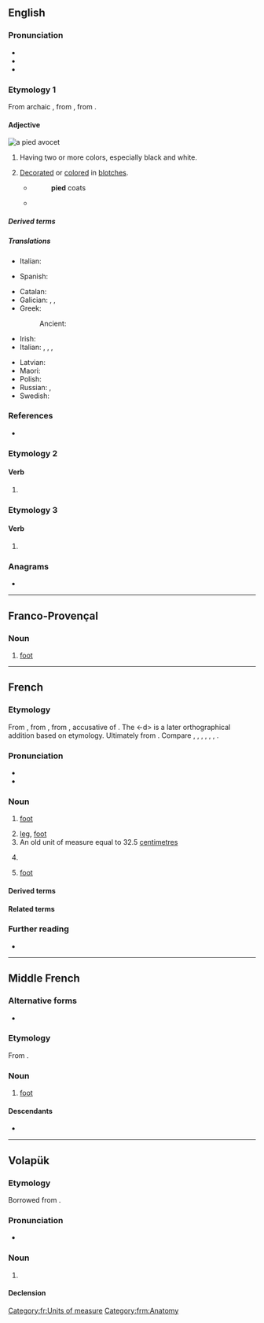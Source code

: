 ==English==

===Pronunciation===
* {{IPA|en|/paɪd/}}
* {{audio|en|LL-Q1860 (eng)-Vealhurl-pied.wav |Audio (UK)}}
* {{rhymes|en|aɪd|s=1}}

===Etymology 1===
{{root|en|ine-pro|*(s)peyk-}}
From archaic {{m|en|pie||magpie}}, from {{der|en|fro|pie}}, from {{der|en|la|pica}}.

====Adjective====
[[File:Pied Avocet Recurvirostra avosetta.jpg|thumb|a [[pied avocet]]]]
{{en-adj}}

# Having two or more colors, especially black and white.
#: {{syn|en|bicolor|nun-coloured|particoloured|piebald}}
# [[decorate|Decorated]] or [[color]]ed in [[blotch]]es.
#* {{RQ:Burton Melancholy}}
#*: '''pied''' coats
#* {{RQ:Milton Poems|poem=L'Allegro|page=33|passage=Meadows trim with Daiſies '''pide''',}}

=====Derived terms=====
{{der3|en
|[[pied avocet]] (''{{ll|mul|Recurvirostra avosetta}}'')
|{{vern|pied antelope}} (†{{taxlink|Damaliscus dorcas dorcas|subspecies|ver=190817}})
|{{vern|pied bat}} ({{taxlink|Niumbaha superba|species|ver=190817}})
|[[pied currawong]] ({{taxlink|Strepera graculina|species|ver=190817}})
|[[pied-billed grebe]] (''{{ll|mul|Podilymbus podiceps}}'')
|{{vern|pied finch}} (male ''{{ll|mul|Fringilla coelebs}}'')
|{{vern|pied flycatcher}}
|[[pied kingfisher]] (''{{ll|mul|Ceryle rudis}}'')
|{{vern|pied monarch}} ({{taxlink|Arses kaupi|species|ver=190817}})
|Pied Piper
|[[pied wagtail]] (''[[Motacilla alba]]'')}}

=====Translations=====
{{trans-top|black and white colored}}
* Italian: {{t+|it|bianconero}}
{{trans-mid}}
* Spanish: {{t+|it|albinegro}}
{{trans-bottom}}
{{trans-top|decorated or colored in blotches}}
* Catalan: {{t+|ca|virolat}}
* Galician: {{t|gl|veiro}}, {{t+|gl|pinto}}, {{t|gl|pégaro}}
* Greek: {{t+|el|παρδαλός|m}}
*: Ancient: {{t|grc|ποικίλος}}
* Irish: {{t|ga|alabhreac}}
* Italian: {{t+|it|variegato}}, {{t+|it|variopinto}}, {{t+|it|screziato}}, {{t+|it|macchiettato}}
{{trans-mid}}
* Latvian: {{t|lv|raibs}}
* Maori: {{t|mi|ōpure}}
* Polish: {{t+|pl|pstry|m}}
* Russian: {{t+|ru|пёстрый|m}}, {{t+|ru|разноцве́тный|m}}
* Swedish: {{t+|sv|brokig}}
{{trans-bottom}}

===References===
* {{R:OneLook}}

===Etymology 2===
{{nonlemma}}

====Verb====
{{head|en|verb form}}

# {{en-past of|pi}}

===Etymology 3===
{{nonlemma}}

====Verb====
{{head|en|verb form}}

# {{en-past of|pie}}

===Anagrams===
* {{anagrams|en|a=deip|Diep|Pedi|pedi|pedi-|pide}}

----

==Franco-Provençal==

===Noun===
{{head|frp|noun|g=m}}

# [[foot]]

{{topic|frp|Body parts}}

----

==French==

===Etymology===
From {{inh|fr|frm|pied}}, from {{inh|fr|fro|pié}}, from {{inh|fr|la|pedem}}, accusative of {{m|la|pes}}. The <-d> is a later orthographical addition based on etymology. Ultimately from {{inh|fr|ine-pro|*pṓds}}. Compare {{cog|ca|peu}}, {{cog|it|piede}}, {{cog|lv|pēda}}, {{cog|lt|pėda}}, {{cog|pt|pé}}, {{cog|sc|pei}}, {{cog|es|pie}}.

===Pronunciation===
* {{fr-IPA}}
* {{audio|fr|Fr-pied.ogg|audio}}

===Noun===
{{fr-noun|m}}

# {{lb|fr|anatomy}} [[foot]]
#: {{syn|fr|panard|q1=slang|q2=informal|peton}}
# [[leg]], [[foot]] {{gloss|projection on the bottom of a piece of equipment to support it}}
# An old unit of measure equal to 32.5 [[centimetre]]s
# {{lb|fr|Quebec|etc.}} {{non-gloss definition|Translation for English foot (approx. 30.5 centimetres)}}
# {{lb|fr|poetry}} [[foot]]

====Derived terms====
{{der4|fr
|à cloche-pied
|à pied
|à pied d'œuvre
|à pieds joints
|au pied
|au pied de la lettre
|au pied du mur
|au pied levé
|avec des pieds de plomb
|avoir le pied marin
|avoir les pieds sur terre
|avoir pied
|avoir un pied dans la tombe
|bain de pieds
|bête comme ses pieds
|bon pied, bon œil
|comme un pied
|con comme ses pieds
|casse-pieds
|casser les pieds
|con comme ses pieds
|coup de pied
|couper l'herbe sous le pied
|de la tête aux pieds
|de pied en cap
|de pied ferme
|des pieds à la tête
|doigt de pied
|du bon pied
|enlever une épine du pied
|épine au pied
|être le pied
|faire des pieds et des mains
|faire du pied
|fouler au pied
|fouler aux pieds
|fourrer les pieds
|foutre les pieds
|garder les pieds sur terre
|lever le pied
|mettre le pied
|mettre le pied au plancher
|mettre le pied dehors
|mettre les pieds dans le plat
|mettre sur pied
|mise à pied
|ne pas savoir sur quel pied danser
|ne pas se moucher du pied
|ôter une épine du pied
|partir du mauvais pied
|perdre pied
|pied-à-terre
|pied au plancher
|pied-bot
|pied d'athlète
|pied d'éléphant
|pied-de-biche
|pied de mouche
|pied de nez
|pied de page
|pied grec
|pied noir
|pied plat
|pieds d'argile
|plain-pied
|prendre son pied
|retirer une épine du pied
|retomber sur ses pieds
|se lever du mauvais pied
|se lever du pied gauche
|se prendre les pieds dans le tapis
|se tirer une balle dans le pied
|sur la pointe des pieds
|sur le même pied
|sur le pied de guerre
|sur un pied d'égalité
|tirer une épine du pied
|traîner les pieds
|trouver chaussure à son pied
}}

====Related terms====
{{rel4|fr
|piédouche
|piétiner
|piéton
|podo-
}}

===Further reading===
* {{R:TLFi}}

[[Category:fr:Units of measure]]

----

==Middle French==

===Alternative forms===
* {{alter|frm|pié}}

===Etymology===
From {{inh|frm|fro|pié}}.

===Noun===
{{frm-noun|m}}

# [[foot]]

====Descendants====
* {{desc|fr|pied}}

[[Category:frm:Anatomy]]

----

==Volapük==

===Etymology===
Borrowed from {{bor|vo|fr|pied}}.

===Pronunciation===
* {{IPA|vo|/piˈed/}}

===Noun===
{{vo-noun}}

# {{lb|vo|unit of measure}} {{l|en|foot}}

====Declension====
{{vo-decl-noun}}